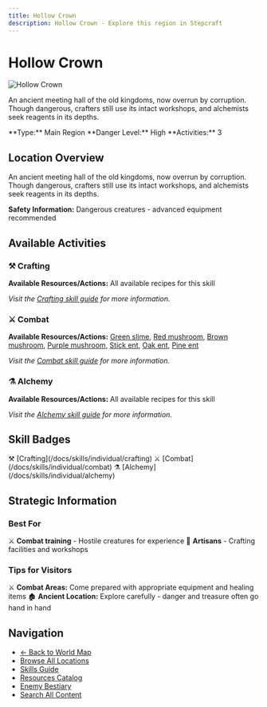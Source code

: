 ```yaml
---
title: Hollow Crown
description: Hollow Crown - Explore this region in Stepcraft
---
```


# Hollow Crown

<div className="flex items-start gap-6 mb-8">
  <div className="flex-shrink-0">
    <img src="/assets/locations/hollow_crown.png" alt="Hollow Crown" className="w-32 h-32 border rounded-lg object-cover" />
  </div>
  <div className="flex-1">
    <div className="space-y-3">
      <p className="text-lg text-muted-foreground">An ancient meeting hall of the old kingdoms, now overrun by corruption. Though dangerous, crafters still use its intact workshops, and alchemists seek reagents in its depths.</p>
      <div className="flex flex-wrap gap-4 text-sm">
        <span className="px-3 py-1 bg-blue-100 dark:bg-blue-900 rounded-md">
          **Type:** Main Region
        </span>
        <span className="px-3 py-1 bg-orange-100 dark:bg-orange-900 rounded-md">
          **Danger Level:** High
        </span>
        <span className="px-3 py-1 bg-purple-100 dark:bg-purple-900 rounded-md">
          **Activities:** 3
        </span>
      </div>
    </div>
  </div>
</div>

## Location Overview

An ancient meeting hall of the old kingdoms, now overrun by corruption. Though dangerous, crafters still use its intact workshops, and alchemists seek reagents in its depths.

**Safety Information:** Dangerous creatures - advanced equipment recommended



## Available Activities


### ⚒️ Crafting

**Available Resources/Actions:** All available recipes for this skill

*Visit the [Crafting skill guide](/docs/skills/individual/crafting) for more information.*

### ⚔️ Combat

**Available Resources/Actions:** [Green slime](/docs/resources/individual/green_slime), [Red mushroom](/docs/resources/individual/red_mushroom), [Brown mushroom](/docs/resources/individual/brown_mushroom), [Purple mushroom](/docs/resources/individual/purple_mushroom), [Stick ent](/docs/resources/individual/stick_ent), [Oak ent](/docs/resources/individual/oak_ent), [Pine ent](/docs/resources/individual/pine_ent)

*Visit the [Combat skill guide](/docs/skills/individual/combat) for more information.*

### ⚗️ Alchemy

**Available Resources/Actions:** All available recipes for this skill

*Visit the [Alchemy skill guide](/docs/skills/individual/alchemy) for more information.*


## Skill Badges

<div className="flex flex-wrap gap-2 my-4">
  <span className="inline-flex items-center gap-1 px-3 py-1 bg-yellow-100 dark:bg-yellow-900 rounded-full text-sm">
    ⚒️ [Crafting](/docs/skills/individual/crafting)
  </span>
  <span className="inline-flex items-center gap-1 px-3 py-1 bg-red-100 dark:bg-red-900 rounded-full text-sm">
    ⚔️ [Combat](/docs/skills/individual/combat)
  </span>
  <span className="inline-flex items-center gap-1 px-3 py-1 bg-indigo-100 dark:bg-indigo-900 rounded-full text-sm">
    ⚗️ [Alchemy](/docs/skills/individual/alchemy)
  </span>
</div>



## Strategic Information

### Best For
⚔️ **Combat training** - Hostile creatures for experience
🔨 **Artisans** - Crafting facilities and workshops

### Tips for Visitors
⚔️ **Combat Areas:** Come prepared with appropriate equipment and healing items
🏚️ **Ancient Location:** Explore carefully - danger and treasure often go hand in hand

## Navigation

- [← Back to World Map](/docs/map)
- [Browse All Locations](/docs/map/individual)
- [Skills Guide](/docs/skills)
- [Resources Catalog](/docs/resources)
- [Enemy Bestiary](/docs/enemies)
- [Search All Content](/search)
